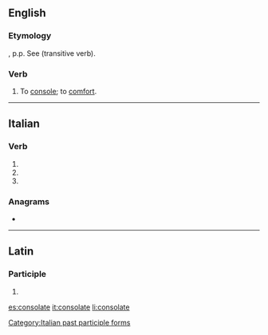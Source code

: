 ==English==

===Etymology===
{{etyl|la|en}} {{lena}} {{m|la|consolatus}}, p.p. See {{m|en|console}} (transitive verb).

===Verb===
{{en-verb|consolat}}

# {{lb|en|obsolete}} To [[console]]; to [[comfort]].
#: {{rfquotek|Shakespeare}}

{{Webster 1913}}

----

==Italian==

===Verb===
{{head|it|verb form}}

# {{inflection of|consolare||2|p|pres|indc|lang=it}}
# {{inflection of|consolare||2|p|impr|lang=it}}
# {{feminine plural of|consolato|lang=it}}

===Anagrams===
* {{l|it|scatolone}}

[[Category:Italian past participle forms]]

----

==Latin==

===Participle===
{{la-part-form|cōnsōlāte}}

# {{inflection of|cōnsōlātus||voc|m|s|lang=la}}

[[es:consolate]]
[[it:consolate]]
[[li:consolate]]
